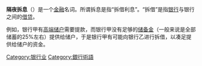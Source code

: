 {{expand|time=2013-09-17T22:41:40+00:00}}
{{unreferenced|time=2013-09-17T22:41:40+00:00}}
'''隔夜拆息'''（{{lang-en|Overnight rate}}）是一个[[金融|金融]]名词。所谓拆息是指“拆借利息”。“拆借”是指[[银行|银行]]与银行之间的[[借贷|借贷]]。

例如，银行甲有[[高端储户|高端储户]]需要提款，而银行甲没有足够的[[储备金|储备金]]（一般来说是全部储蓄的25%左右）提供给储户，于是银行甲有可能向银行乙进行拆借，以凑足提供给储户的资金。

[[Category:银行业|Category:银行业]]
[[Category:銀行術語|Category:銀行術語]]